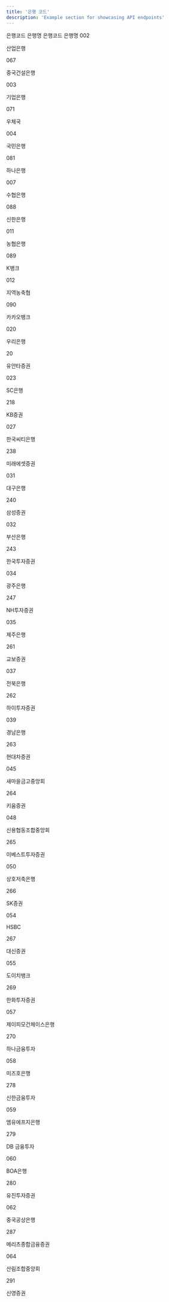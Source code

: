 ```yaml
---
title: '은행 코드'
description: 'Example section for showcasing API endpoints'
---
```


은행코드
은행명
은행코드
은행명
002

산업은행

067

중국건설은행

003

기업은행

071

우체국

004

국민은행

081

하나은행

007

수협은행

088

신한은행

011

농협은행

089

K뱅크

012

지역농축협

090

카카오뱅크

020

우리은행

20

유안타증권

023

SC은행

218

KB증권

027

한국씨티은행

238

미래에셋증권

031

대구은행

240

삼성증권

032

부산은행

243

한국투자증권

034

광주은행

247

NH투자증권

035

제주은행

261

교보증권

037

전북은행

262

하이투자증권

039

경남은행

263

현대차증권

045

새마을금고중앙회

264

키움증권

048

신용협동조합중앙회

265

이베스트투자증권

050

상호저축은행

266

SK증권

054

HSBC

267

대신증권

055

도이치뱅크

269

한화투자증권

057

제이피모건체이스은행

270

하나금융투자

058

미즈호은행

278

신한금융투자

059

엠유에프지은행

279

DB 금융투자

060

BOA은행

280

유진투자증권

062

중국공상은행

287

메리츠종합금융증권

064

산림조합중앙회

291

신영증권